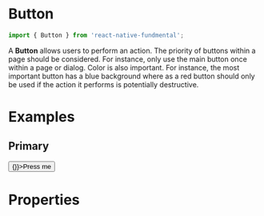 
<Meta title="Button" component={Button} />

# Button

```js
import { Button } from 'react-native-fundmental';
```

A **Button** allows users to perform an action. The priority of buttons within a page should be considered. For instance, only use the main button once within a page or dialog. Color is also important. For instance, the most important button has a blue background where as a red button should only be used if the action it performs is potentially destructive.

# Examples

## Primary

<Preview>
  <Story name="primary">
    <Button onPress={() => {}}>Press me</Button>
  </Story>
</Preview>

# Properties

<Props of={Button} />
